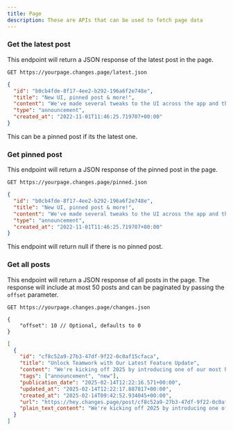 ```yaml
---
title: Page
description: These are APIs that can be used to fetch page data
---
```


### Get the latest post

This endpoint will return a JSON response of the latest post in the page.

```text title="Request"
GET https://yourpage.changes.page/latest.json
```

```json title="200 OK"
{
  "id": "b0cb4fde-8f17-4ee2-b292-196a6f2e748e",
  "title": "New UI, pinned post & more!",
  "content": "We've made several tweaks to the UI across the app and the most important change is the new editor.",
  "type": "announcement",
  "created_at": "2022-11-01T11:46:25.719707+00:00"
}
```

<Callout>This can be a pinned post if its the latest one.</Callout>

### Get pinned post

This endpoint will return a JSON response of the pinned post in the page.

```text title="Request" icon="🔍"
GET https://yourpage.changes.page/pinned.json
```

```json title="200 OK"
{
  "id": "b0cb4fde-8f17-4ee2-b292-196a6f2e748e",
  "title": "New UI, pinned post & more!",
  "content": "We've made several tweaks to the UI across the app and the most important change is the new editor.",
  "type": "announcement",
  "created_at": "2022-11-01T11:46:25.719707+00:00"
}
```

<Callout>This endpoint will return null if there is no pinned post.</Callout>

### Get all posts

This endpoint will return a JSON response of all posts in the page. The response will include at most 50 posts and can be paginated by passing the `offset` parameter.

```text title="Request"
GET https://yourpage.changes.page/changes.json

{
	"offset": 10 // Optional, defaults to 0
}
```

```json title="Response: 200 OK"
[
  {
    "id": "cf8c52a9-27b3-47df-9f22-0c0af15cfaca",
    "title": "Unlock Teamwork with Our Latest Feature Update",
    "content": "We're kicking off 2025 by introducing one of our most highly requested features!",
    "tags": ["announcement", "new"],
    "publication_date": "2025-02-14T12:22:16.571+00:00",
    "updated_at": "2025-02-14T12:22:17.887817+00:00",
    "created_at": "2025-02-14T09:42:52.934045+00:00",
    "url": "https://hey.changes.page/post/cf8c52a9-27b3-47df-9f22-0c0af15cfaca/unlock-teamwork-with-our-latest-feature-update",
    "plain_text_content": "We're kicking off 2025 by introducing one of our most highly requested features!"
  }
]
```
